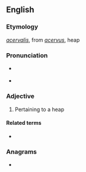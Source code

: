 ==English==

===Etymology===
{{etyl|la|en}} ''[[acervalis]]'', from ''[[acervus]]'', heap

===Pronunciation===
* {{a|UK}} {{IPA|/əˈsəː.vəl/|lang=en}}
* {{a|US}} {{IPA|/əˈsɚ.vəl/|lang=en}}

===Adjective===
{{head|en|adjective}}

# {{label|en|obsolete}} Pertaining to a heap

====Related terms====
* {{l|en|acervate}}

===Anagrams===
* {{l|en|caravel}}